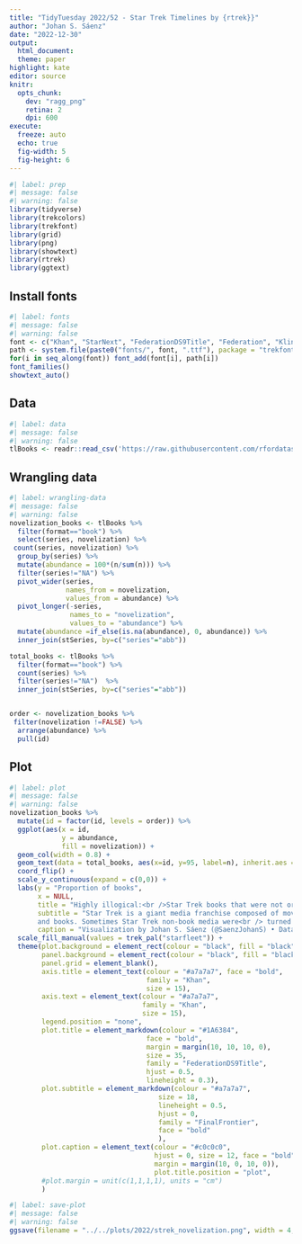 ```yaml
---
title: "TidyTuesday 2022/52 - Star Trek Timelines by {rtrek}}"
author: "Johan S. Sáenz"
date: "2022-12-30"
output:
  html_document:
  theme: paper
highlight: kate
editor: source
knitr:
  opts_chunk:
    dev: "ragg_png"
    retina: 2
    dpi: 600
execute:
  freeze: auto
  echo: true
  fig-width: 5
  fig-height: 6
---
```


```r
#| label: prep
#| message: false
#| warning: false
library(tidyverse)
library(trekcolors)
library(trekfont)
library(grid)
library(png)
library(showtext)
library(rtrek)
library(ggtext)
```

## Install fonts

```r
#| label: fonts
#| message: false
#| warning: false
font <- c("Khan", "StarNext", "FederationDS9Title", "Federation", "Klingon", "ModernVulcan", "TNGcast", "FederationStarfleet", "FinalFrontier")
path <- system.file(paste0("fonts/", font, ".ttf"), package = "trekfont")
for(i in seq_along(font)) font_add(font[i], path[i])
font_families()
showtext_auto()
```

## Data

```r
#| label: data
#| message: false
#| warning: false
tlBooks <- readr::read_csv('https://raw.githubusercontent.com/rfordatascience/tidytuesday/master/data/2022/2022-12-27/tlBooks.csv')
```

## Wrangling data

```r
#| label: wrangling-data
#| message: false
#| warning: false
novelization_books <- tlBooks %>% 
  filter(format=="book") %>% 
  select(series, novelization) %>% 
 count(series, novelization) %>% 
  group_by(series) %>% 
  mutate(abundance = 100*(n/sum(n))) %>% 
  filter(series!="NA") %>% 
  pivot_wider(series,
              names_from = novelization,
              values_from = abundance) %>% 
  pivot_longer(-series,
               names_to = "novelization",
               values_to = "abundance") %>% 
  mutate(abundance =if_else(is.na(abundance), 0, abundance)) %>% 
  inner_join(stSeries, by=c("series"="abb"))

total_books <- tlBooks %>% 
  filter(format=="book") %>% 
  count(series) %>% 
  filter(series!="NA")  %>% 
  inner_join(stSeries, by=c("series"="abb"))


order <- novelization_books %>%
 filter(novelization !=FALSE) %>%
  arrange(abundance) %>%
  pull(id)
```

## Plot

```r
#| label: plot
#| message: false
#| warning: false
novelization_books %>% 
  mutate(id = factor(id, levels = order)) %>% 
  ggplot(aes(x = id,
             y = abundance,
             fill = novelization)) +
  geom_col(width = 0.8) +
  geom_text(data = total_books, aes(x=id, y=95, label=n), inherit.aes = FALSE, size=5, color="white") +
  coord_flip() +
  scale_y_continuous(expand = c(0,0)) + 
  labs(y = "Proportion of books",
       x = NULL,
       title = "Highly illogical:<br />Star Trek books that were not originally books",
       subtitle = "Star Trek is a giant media franchise composed of movies, TV-shows,
       and books. Sometimes Star Trek non-book media were<br /> turned into a book. For example, all available books from The Animated Series were<b style='color:#AD722C'> originally not books,</b> while all 265 books<br /> from The Original Series were <b style='color:#5B1414'>originally books.</b>",
       caption = "Visualization by Johan S. Sáenz (@SaenzJohanS) • Data by {rtrek}") +
  scale_fill_manual(values = trek_pal("starfleet")) +
  theme(plot.background = element_rect(colour = "black", fill = "black"),
        panel.background = element_rect(colour = "black", fill = "black"),
        panel.grid = element_blank(),
        axis.title = element_text(colour = "#a7a7a7", face = "bold",
                                  family = "Khan",
                                  size = 15),
        axis.text = element_text(colour = "#a7a7a7",
                                 family = "Khan",
                                 size = 15),
        legend.position = "none",
        plot.title = element_markdown(colour = "#1A6384",
                                  face = "bold",
                                  margin = margin(10, 10, 10, 0),
                                  size = 35,
                                  family = "FederationDS9Title",
                                  hjust = 0.5,
                                  lineheight = 0.3),
        plot.subtitle = element_markdown(colour = "#a7a7a7",
                                     size = 18,
                                     lineheight = 0.5,
                                     hjust = 0,
                                     family = "FinalFrontier",
                                     face = "bold"
                                     ),
        plot.caption = element_text(colour = "#c0c0c0",
                                    hjust = 0, size = 12, face = "bold",
                                    margin = margin(10, 0, 10, 0)),
                                    plot.title.position = "plot",
        #plot.margin = unit(c(1,1,1,1), units = "cm")
        )
```

```r
#| label: save-plot
#| message: false
#| warning: false
ggsave(filename = "../../plots/2022/strek_novelization.png", width = 4, height =3, dpi = 350)
```
